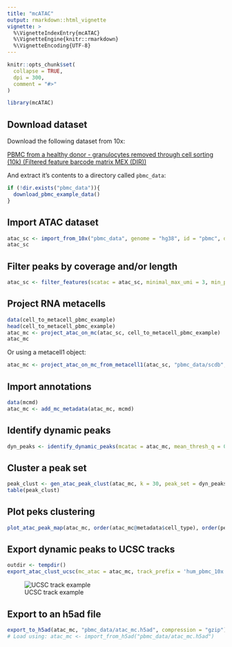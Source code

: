 ```yaml
---
title: "mcATAC"
output: rmarkdown::html_vignette
vignette: >
  %\VignetteIndexEntry{mcATAC}
  %\VignetteEngine{knitr::rmarkdown}
  %\VignetteEncoding{UTF-8}
---
```


```r
knitr::opts_chunk$set(
  collapse = TRUE,
  dpi = 300,
  comment = "#>"
)
```

```r
library(mcATAC)
```

## Download dataset

Download the following dataset from 10x: 

[PBMC from a healthy donor - granulocytes removed through cell sorting (10k) (Filtered feature barcode matrix MEX (DIR))](https://support.10xgenomics.com/single-cell-multiome-atac-gex/datasets/1.0.0/pbmc_granulocyte_sorted_10k?)


And extract it's contents to a directory called `pbmc_data`:

```r
if (!dir.exists("pbmc_data")){
  download_pbmc_example_data()
}
```

## Import ATAC dataset

```r
atac_sc <- import_from_10x("pbmc_data", genome = "hg38", id = "pbmc", description = "PBMC from a healthy donor - granulocytes removed through cell sorting (10k)")
atac_sc
```

## Filter peaks by coverage and/or length
```r
atac_sc <- filter_features(scatac = atac_sc, minimal_max_umi = 3, min_peak_length = 200, max_peak_length = 1000)
```


## Project RNA metacells 

```r
data(cell_to_metacell_pbmc_example)
head(cell_to_metacell_pbmc_example)
atac_mc <- project_atac_on_mc(atac_sc, cell_to_metacell_pbmc_example)
atac_mc
```

Or using a metacell1 object: 
```r
atac_mc <- project_atac_on_mc_from_metacell1(atac_sc, "pbmc_data/scdb", "rna")
```
## Import annotations
```r
data(mcmd)
atac_mc <- add_mc_metadata(atac_mc, mcmd)
```
## Identify dynamic peaks
```r
dyn_peaks <- identify_dynamic_peaks(mcatac = atac_mc, mean_thresh_q = 0.05)
```

## Cluster a peak set
```r
peak_clust <- gen_atac_peak_clust(atac_mc, k = 30, peak_set = dyn_peaks)
table(peak_clust)
```

## Plot peks clustering 

```r
plot_atac_peak_map(atac_mc, order(atac_mc@metadata$cell_type), order(peak_clust))
```

## Export dynamic peaks to UCSC tracks
```r
outdir <- tempdir()
export_atac_clust_ucsc(mc_atac = atac_mc, track_prefix = 'hum_pbmc_10x', normalization = 'lfcom', output_dir = outdir)
```

![UCSC track example](ucsc_output_example.png "Example of UCSC output on human PBMC data from 10X Genomics")



## Export to an h5ad file

```r
export_to_h5ad(atac_mc, "pbmc_data/atac_mc.h5ad", compression = "gzip")
# Load using: atac_mc <- import_from_h5ad("pbmc_data/atac_mc.h5ad")
```

